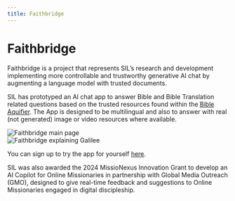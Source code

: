 ```yaml
---
title: Faithbridge
---
```


# Faithbridge

Faithbridge is a project that represents SIL’s research and development implementing more controllable 
and trustworthy generative AI chat by augmenting a language model with trusted documents.

SIL has prototyped an AI chat app to answer Bible and Bible Translation related questions 
based on the trusted resources found within 
the <a href="http://aquifer.bible" target="_blank">Bible Aquifier</a>. The App is designed 
to be multilingual and also to answer with real (not generated) image or video resources where available.

<div style={{ display: 'flex', justifyContent: 'center', alignItems: 'center' }}>
  <img src="/img/faithbridge_prompt.png" alt="Faithbridge main page" style={{ width: '80%', marginBottom: '40px'}} />
</div>

<div style={{ display: 'flex', justifyContent: 'center', alignItems: 'center' }}>
  <img src="/img/faithbridge_galilee.png" alt="Faithbridge explaining Galilee" style={{ width: '80%', marginBottom: '40px'}} />
</div>


You can sign up to try the app for yourself <a href="https://faithbridge.multilingualai.com/" target="_blank">here</a>.

SIL was also awarded the 2024 MissioNexus Innovation Grant to develop an AI Copilot 
for Online Missionaries in partnership with Global Media Outreach (GMO), designed 
to give real-time feedback and suggestions to Online Missionaries engaged in digital discipleship.